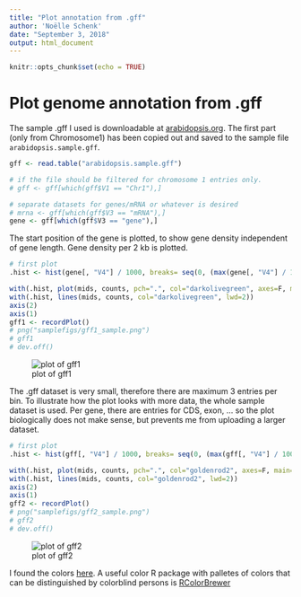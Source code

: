 ```yaml
---
title: "Plot annotation from .gff"
author: 'Noëlle Schenk'
date: "September 3, 2018"
output: html_document
---
```


```r
knitr::opts_chunk$set(echo = TRUE)
```

# Plot genome annotation from .gff
The sample .gff I used is downloadable at [arabidopsis.org](https://www.arabidopsis.org/download_files/Genes/TAIR10_genome_release/TAIR10_gff3/TAIR10_GFF3_genes_transposons.gff). The first part (only from Chromosome1) has been copied out and saved to the sample file `arabidopsis.sample.gff`.

```r
gff <- read.table("arabidopsis.sample.gff")

# if the file should be filtered for chromosome 1 entries only.
# gff <- gff[which(gff$V1 == "Chr1"),]

# separate datasets for genes/mRNA or whatever is desired
# mrna <- gff[which(gff$V3 == "mRNA"),]
gene <- gff[which(gff$V3 == "gene"),]
```


The start position of the gene is plotted, to show gene density independent of gene length. Gene density per 2 kb is plotted.
```r
# first plot
.hist <- hist(gene[, "V4"] / 1000, breaks= seq(0, (max(gene[, "V4"] / 1000) + 2), by=2), plot = F)

with(.hist, plot(mids, counts, pch=".", col="darkolivegreen", axes=F, main="Arabidopsis gene density Sample", ylab="number of genes per 2 kb", xlab="Chromosome 1"))
with(.hist, lines(mids, counts, col="darkolivegreen", lwd=2))
axis(2)
axis(1)
gff1 <- recordPlot()
# png("samplefigs/gff1_sample.png")
# gff1
# dev.off()
```

![plot of gff1](./samplefigs/gff1_sample.png)

The .gff dataset is very small, therefore there are maximum 3 entries per bin. To illustrate how the plot looks with more data, the whole sample dataset is used. Per gene, there are entries for CDS, exon, ... so the plot biologically does not make sense, but prevents me from uploading a larger dataset.

```r
# first plot
.hist <- hist(gff[, "V4"] / 1000, breaks= seq(0, (max(gff[, "V4"] / 1000) + 2), by=2), plot = F)

with(.hist, plot(mids, counts, pch=".", col="goldenrod2", axes=F, main="Arabidopsis gff entry density Sample", ylab="number of genes per 2 kb", xlab="Chromosome 1"))
with(.hist, lines(mids, counts, col="goldenrod2", lwd=2))
axis(2)
axis(1)
gff2 <- recordPlot()
# png("samplefigs/gff2_sample.png")
# gff2
# dev.off()
```

![plot of gff2](./samplefigs/gff2_sample.png)

I found the colors [here](http://www.stat.columbia.edu/~tzheng/files/Rcolor.pdf). A useful color R package with palletes of colors that can be distinguished by colorblind persons is [RColorBrewer](https://www.rdocumentation.org/packages/RColorBrewer/versions/1.1-2)